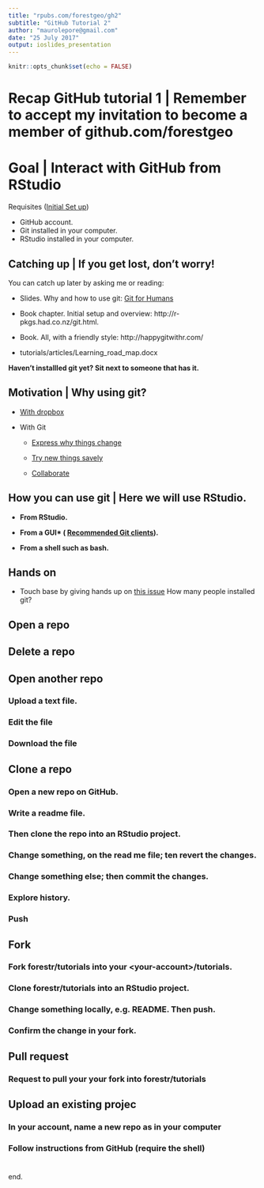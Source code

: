 ```yaml
---
title: "rpubs.com/forestgeo/gh2"
subtitle: "GitHub Tutorial 2"
author: "maurolepore@gmail.com"
date: "25 July 2017"
output: ioslides_presentation
---
```


```r
knitr::opts_chunk$set(echo = FALSE)
```

# Recap GitHub tutorial 1 | Remember to accept my invitation to become a member of github.com/forestgeo

# Goal | Interact with GitHub from RStudio

Requisites ([Initial Set up](https://github.com/forestgeo/learn/issues/31))

- GitHub account.
- Git installed in your computer.
- RStudio installed in your computer.

## Catching up | If you get lost, don't worry!

You can catch up later by asking me or reading:

- Slides. Why and how to use git: [Git for Humans](https://speakerdeck.com/alicebartlett/git-for-humans)
- Book chapter. Initial setup and overview: http://r-pkgs.had.co.nz/git.html. 
- Book. All, with a friendly style: http://happygitwithr.com/

- tutorials/articles/Learning_road_map.docx

__Haven't installled git yet? Sit next to someone that has it.__

## Motivation | Why using git?

- [With dropbox](https://speakerdeck.com/alicebartlett/git-for-humans?slide=22)

- With Git

    - [Express why things change](https://speakerdeck.com/alicebartlett/git-for-humans?slide=36)

    - [Try new things savely](https://speakerdeck.com/alicebartlett/git-for-humans?slide=64)
    
    - [Collaborate](https://speakerdeck.com/alicebartlett/git-for-humans?slide=75)

## How you can use git | Here we will use RStudio.

- **From RStudio.**

- **From a GUI* (
[Recommended Git clients](http://happygitwithr.com/git-client.html#recommended-git-clients)).**

- **From a shell such as bash. **

## Hands on


- Touch base by giving hands up on [this issue](https://github.com/forestgeo/tutorials/issues/1)
How many people installed git?

## Open a repo

## Delete a repo

## Open another repo

### Upload a text file.

### Edit the file

### Download the file

## Clone a repo

### Open a new repo on GitHub.

### Write a readme file.

### Then clone the repo into an RStudio project.


### Change something, on the read me file; ten revert the changes.

### Change something else; then commit the changes.

### Explore history.

### Push 

## Fork

### Fork forestr/tutorials into your \<your-account\>/tutorials.

### Clone forestr/tutorials into an RStudio project.

### Change something locally, e.g. README. Then push.

### Confirm the change in your fork.

## Pull request

### Request to pull your your fork into forestr/tutorials

## Upload an existing projec

### In your account, name a new repo as in your computer

### Follow instructions from GitHub (require the shell)

#

end. 
























